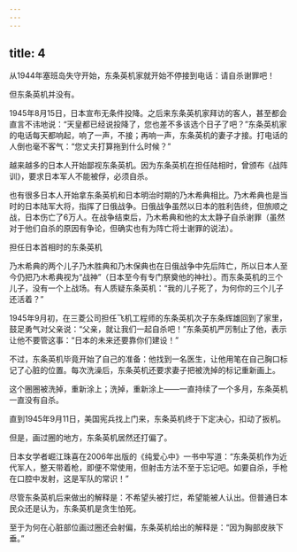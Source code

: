```yaml
---
---
---
```

title: 4
---



从1944年塞班岛失守开始，东条英机家就开始不停接到电话：请自杀谢罪吧！

但东条英机并没有。

1945年8月15日，日本宣布无条件投降。之后来东条英机家拜访的客人，甚至都会直言不讳地说：“天皇都已经说投降了，您也差不多该选个日子了吧？”东条英机家的电话每天都响起，响了一声，不接；再响一声，东条英机的妻子才接。打电话的人倒也毫不客气：“您丈夫打算拖到什么时候？”

越来越多的日本人开始鄙视东条英机。因为东条英机在担任陆相时，曾颁布《战阵训》，要求日本军人不能被俘，必须自杀。

也有很多日本人开始拿东条英机和日本明治时期的乃木希典相比。乃木希典也是当时的日本陆军大将，指挥了日俄战争。日俄战争虽然以日本的胜利告终，但旅顺之战，日本伤亡了6万人。在战争结束后，乃木希典和他的太太静子自杀谢罪（虽然对于他们自杀的原因有争论，但确实也有为阵亡将士谢罪的说法）。

担任日本首相时的东条英机



乃木希典的两个儿子乃木胜典和乃木保典也在日俄战争中先后阵亡，所以日本人至今仍把乃木希典视为“战神”（日本至今有专门祭奠他的神社）。而东条英机的三个儿子，没有一个上战场。有人质疑东条英机：“我的儿子死了，为何你的三个儿子还活着？”

1945年9月初，在三菱公司担任飞机工程师的东条英机次子东条辉雄回到了家里，鼓足勇气对父亲说：“父亲，就让我们一起自杀吧！”东条英机严厉制止了他，表示让他不要管这事：“日本的未来还要靠你们建设！”

不过，东条英机毕竟开始了自己的准备：他找到一名医生，让他用笔在自己胸口标记了心脏的位置。每次洗澡后，东条英机还要求妻子把被洗掉的标记重新画上。

这个圈圈被洗掉，重新涂上；洗掉，重新涂上——一直持续了一个多月，东条英机一直没有自杀。

直到1945年9月11日，美国宪兵找上门来，东条英机终于下定决心，扣动了扳机。

但是，画过圈的地方，东条英机居然还打偏了。

日本女学者崛江珠喜在2006年出版的《纯爱心中》一书中写道：“东条英机作为近代军人，整天带着枪，即便不常使用，但射击方法不至于忘记吧。如要自杀，手枪在口腔中发射，这是军队的常识！”

尽管东条英机后来做出的解释是：不希望头被打烂，希望能被人认出。但普通日本民众还是认为，东条英机是贪生怕死。

至于为何在心脏部位画过圈还会射偏，东条英机给出的解释是：“因为胸部皮肤下垂。”